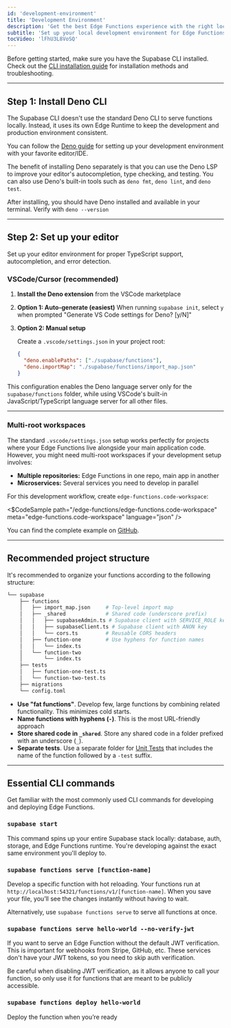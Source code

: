 ```yaml
---
id: 'development-environment'
title: 'Development Environment'
description: 'Get the best Edge Functions experience with the right local developer environment.'
subtitle: 'Set up your local development environment for Edge Functions.'
tocVideo: 'lFhU3L8VoSQ'
---
```


<Admonition type="note">

Before getting started, make sure you have the Supabase CLI installed. Check out the [CLI installation guide](/docs/guides/cli) for installation methods and troubleshooting.

</Admonition>

---

## Step 1: Install Deno CLI

The Supabase CLI doesn't use the standard Deno CLI to serve functions locally. Instead, it uses its own Edge Runtime to keep the development and production environment consistent.

You can follow the [Deno guide](https://deno.com/manual@v1.32.5/getting_started/setup_your_environment) for setting up your development environment with your favorite editor/IDE.

The benefit of installing Deno separately is that you can use the Deno LSP to improve your editor's autocompletion, type checking, and testing. You can also use Deno's built-in tools such as `deno fmt`, `deno lint`, and `deno test`.

After installing, you should have Deno installed and available in your terminal. Verify with `deno --version`

---

## Step 2: Set up your editor

Set up your editor environment for proper TypeScript support, autocompletion, and error detection.

### VSCode/Cursor (recommended)

1. **Install the Deno extension** from the VSCode marketplace
2. **Option 1: Auto-generate (easiest)**
   When running `supabase init`, select `y` when prompted "Generate VS Code settings for Deno? [y/N]"
3. **Option 2: Manual setup**

   Create a `.vscode/settings.json` in your project root:

   ```json
   {
     "deno.enablePaths": ["./supabase/functions"],
     "deno.importMap": "./supabase/functions/import_map.json"
   }
   ```

This configuration enables the Deno language server only for the `supabase/functions` folder, while using VSCode's built-in JavaScript/TypeScript language server for all other files.

---

### Multi-root workspaces

The standard `.vscode/settings.json` setup works perfectly for projects where your Edge Functions live alongside your main application code. However, you might need multi-root workspaces if your development setup involves:

- **Multiple repositories:** Edge Functions in one repo, main app in another
- **Microservices:** Several services you need to develop in parallel

For this development workflow, create `edge-functions.code-workspace`:

<$CodeSample
path="/edge-functions/edge-functions.code-workspace"
meta="edge-functions.code-workspace"
language="json"
/>

You can find the complete example on [GitHub](https://github.com/supabase/supabase/tree/master/examples/edge-functions).

---

## Recommended project structure

It's recommended to organize your functions according to the following structure:

```bash
└── supabase
    ├── functions
    │   ├── import_map.json     # Top-level import map
    │   ├── _shared             # Shared code (underscore prefix)
    │   │   ├── supabaseAdmin.ts # Supabase client with SERVICE_ROLE key
    │   │   ├── supabaseClient.ts # Supabase client with ANON key
    │   │   └── cors.ts         # Reusable CORS headers
    │   ├── function-one        # Use hyphens for function names
    │   │   └── index.ts
    │   └── function-two
    │       └── index.ts
    ├── tests
    │   ├── function-one-test.ts
    │   └── function-two-test.ts
    ├── migrations
    └── config.toml
```

- **Use "fat functions"**. Develop few, large functions by combining related functionality. This minimizes cold starts.
- **Name functions with hyphens (`-`)**. This is the most URL-friendly approach
- **Store shared code in `_shared`**. Store any shared code in a folder prefixed with an underscore (`_`).
- **Separate tests**. Use a separate folder for [Unit Tests](/docs/guides/functions/unit-test) that includes the name of the function followed by a `-test` suffix.

---

## Essential CLI commands

Get familiar with the most commonly used CLI commands for developing and deploying Edge Functions.

### `supabase start`

This command spins up your entire Supabase stack locally: database, auth, storage, and Edge Functions runtime. You're developing against the exact same environment you'll deploy to.

### `supabase functions serve [function-name]`

Develop a specific function with hot reloading. Your functions run at `http://localhost:54321/functions/v1/[function-name]`. When you save your file, you’ll see the changes instantly without having to wait.

Alternatively, use `supabase functions serve` to serve all functions at once.

### `supabase functions serve hello-world --no-verify-jwt`

If you want to serve an Edge Function without the default JWT verification. This is important for webhooks from Stripe, GitHub, etc. These services don't have your JWT tokens, so you need to skip auth verification.

<Admonition type="caution">

Be careful when disabling JWT verification, as it allows anyone to call your function, so only use it for functions that are meant to be publicly accessible.

</Admonition>

### `supabase functions deploy hello-world`

Deploy the function when you’re ready
